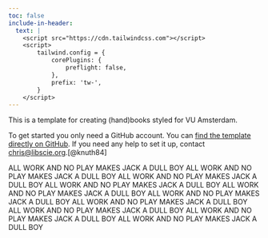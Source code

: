 ```yaml
---
toc: false
include-in-header:
  text: |
    <script src="https://cdn.tailwindcss.com"></script>
    <script>
        tailwind.config = {
            corePlugins: {
                preflight: false,
            },
            prefix: 'tw-',
        }
    </script>
---
```


This is a template for creating (hand)books styled for VU Amsterdam. 

To get started you only need a GitHub account. You can [find the template directly on GitHub]({{< meta book.repo-url >}}). If you need any help to set it up, contact [chris@libscie.org](mailto:chris@libscie.org).[@knuth84]

ALL WORK AND NO PLAY MAKES JACK A DULL BOY
ALL WORK AND NO PLAY MAKES JACK A DULL BOY
ALL WORK AND NO PLAY MAKES JACK A DULL BOY
ALL WORK AND NO PLAY MAKES JACK A DULL BOY
ALL WORK AND NO PLAY MAKES JACK A DULL BOY
ALL WORK AND NO PLAY MAKES JACK A DULL BOY
ALL WORK AND NO PLAY MAKES JACK A DULL BOY
ALL WORK AND NO PLAY MAKES JACK A DULL BOY
ALL WORK AND NO PLAY MAKES JACK A DULL BOY
ALL WORK AND NO PLAY MAKES JACK A DULL BOY

<!-- ## Contributors -->
